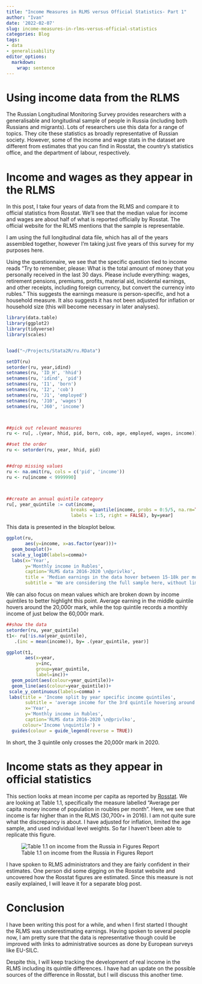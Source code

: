 ```yaml
---
title: "Income Measures in RLMS versus Official Statistics- Part 1"
author: "Ivan"
date: '2022-02-07'
slug: income-measures-in-rlms-versus-official-statistics
categories: Blog
tags:
- data
- generalisability
editor_options: 
  markdown: 
    wrap: sentence
---
```


# Using income data from the RLMS

The Russian Longitudinal Monitoring Survey provides researchers with a generalisable and longitudinal sample of people in Russia (including both Russians and migrants).
Lots of researchers use this data for a range of topics.
They cite these statistics as broadly representative of Russian society.
However, some of the income and wage stats in the dataset are different from estimates that you can find in Rosstat, the country's statistics office, and the department of labour, respectively.

# Income and wages as they appear in the RLMS

In this post, I take four years of data from the RLMS and compare it to official statistics from Rosstat.
We'll see that the median value for income and wages are about half of what is reported officially by Rosstat.
The official website for the RLMS mentions that the sample is representable.

I am using the full longitudinal data file, which has all of the years assembled together, however I'm taking just five years of this survey for my purposes here.

Using the questionnaire, we see that the specific question tied to income reads "Try to remember, please: What is the total amount of money that you personally received in the last 30 days. Please include everything: wages, retirement pensions, premiums, profits, material aid, incidental earnings, and other receipts, including foreign currency, but convert the currency into rubles." This suggests the earnings measure is person-specific, and hot a household measure.
It also suggests it has not been adjusted for inflation or household size (this will become necessary in later analyses).

```r

library(data.table)
library(ggplot2)
library(tidyverse)
library(scales)


load("~/Projects/Stata2R/ru.RData")

setDT(ru)
setorder(ru, year,idind)
setnames(ru, 'ID_H', 'hhid') 
setnames(ru, 'idind', 'pid') 
setnames(ru, 'I1', 'born') 
setnames(ru, 'I2', 'cob')
setnames(ru, 'J1', 'employed')
setnames(ru, 'J10', 'wages')
setnames(ru, 'J60', 'income')



##pick out relevant measures
ru <- ru[, .(year, hhid, pid, born, cob, age, employed, wages, income)]

##set the order
ru <- setorder(ru, year, hhid, pid) 


##drop missing values
ru <- na.omit(ru, cols = c('pid', 'income'))
ru <- ru[income < 9999990]



##create an annual quintile category
ru[, year_quintile := cut(income, 
                        breaks =quantile(income, probs = 0:5/5, na.rm=TRUE),
                        labels = 1:5, right = FALSE), by=year]


```

This data is presented in the bloxplot below.

```r

ggplot(ru,
       aes(y=income, x=as.factor(year)))+
  geom_boxplot()+
  scale_y_log10(labels=comma)+
  labs(x='Year',
       y='Monthly income in Rubles',
       caption='RLMS data 2016-2020 \n@privlko',
       title = 'Median earnings in the data hover between 15-18k per month',
       subtitle = 'We are considering the full sample here, without limitations')


```

We can also focus on mean values which are broken down by income quintiles to better highlight this point.
Average earning in the middle quintile hovers around the 20,000r mark, while the top quintile records a monthly income of just below the 60,000r mark.

```r

##show the data
setorder(ru, year_quintile)
t1<- ru[!is.na(year_quintile),
   .(inc = mean(income)), by= .(year_quintile, year)]


```

```r
ggplot(t1,
       aes(x=year,
           y=inc,
           group=year_quintile,
           label=inc))+
  geom_point(aes(colour=year_quintile))+
  geom_line(aes(colour=year_quintile))+
 scale_y_continuous(labels=comma) +
 labs(title = 'Income split by year specific income quintiles',
       subtitle = 'average income for the 3rd quintile hovering around the 20,000r mark',
       x='Year',
       y='Monthly income in Rubles',
       caption='RLMS data 2016-2020 \n@privlko',
      colour='Income \nquintile') +
  guides(colour = guide_legend(reverse = TRUE))
```

In short, the 3 quintile only crosses the 20,000r mark in 2020.

# Income stats as they appear in official statistics

This section looks at mean income per capita as reported by [Rosstat](https://www.gks.ru/free_doc/doc_2017/rusfig/rus17e.pdf).
We are looking at Table 1.1, specifically the measure labelled "Average per capita money income of population in roubles per month".
Here, we see that income is far higher than in the RLMS (30,700r+ in 2016).
I am not quite sure what the discrepancy is about.
I have adjusted for inflation, limited the age sample, and used individual level weights.
So far I haven't been able to replicate this figure.

![Table 1.1 on income from the Russia in Figures Report](images/income%20table.png)

I have spoken to RLMS administrators and they are fairly confident in their estimates.
One person did some digging on the Rosstat website and uncovered how the Rosstat figures are estimated.
Since this measure is not easily explained, I will leave it for a separate blog post.

# Conclusion

I have been writing this post for a while, and when I first started I thought the RLMS was underestimating earnings.
Having spoken to several people now, I am pretty sure that the data is representative though could be improved with links to administrative sources as done by European surveys like EU-SILC.

Despite this, I will keep tracking the development of real income in the RLMS including its quintile differences.
I have had an update on the possible sources of the difference in Rosstat, but I will discuss this another time.
